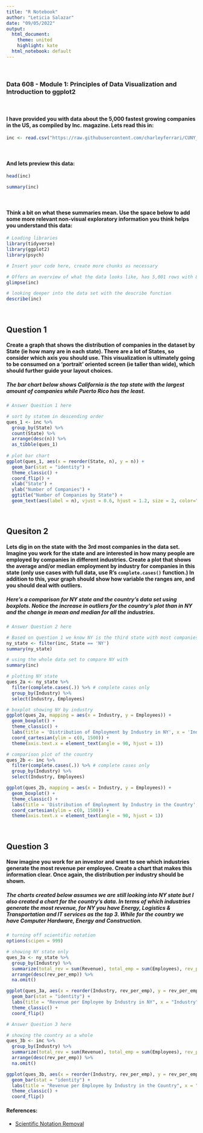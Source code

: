 ```yaml
---
title: "R Notebook"
author: "Leticia Salazar"
date: "09/05/2022"
output:
  html_document: 
    theme: united
    highlight: kate
  html_notebook: default
---
```

$~$

### **Data 608 - Module 1: Principles of Data Visualization and Introduction to ggplot2**

$~$

#### I have provided you with data about the 5,000 fastest growing companies in the US, as compiled by Inc. magazine. Lets read this in:

```r
inc <- read.csv("https://raw.githubusercontent.com/charleyferrari/CUNY_DATA_608/master/module1/Data/inc5000_data.csv", header= TRUE)
```

$~$

#### And lets preview this data:

```r
head(inc)
```

```r
summary(inc)
```

$~$

#### Think a bit on what these summaries mean. Use the space below to add some more relevant non-visual exploratory information you think helps you understand this data:

```r
# Loading libraries
library(tidyverse)
library(ggplot2)
library(psych)
```


```r
# Insert your code here, create more chunks as necessary

# Offers an overview of what the data looks like, has 5,001 rows with 8 columns, along with the column names
glimpse(inc)
```


```r
# looking deeper into the data set with the describe function
describe(inc)
```

$~$

## Question 1

#### Create a graph that shows the distribution of companies in the dataset by State (ie how many are in each state). There are a lot of States, so consider which axis you should use. This visualization is ultimately going to be consumed on a 'portrait' oriented screen (ie taller than wide), which should further guide your layout choices.

##### *The bar chart below shows California is the top state with the largest amount of companies while Puerto Rico has the least.*

```r
# Answer Question 1 here

# sort by statem in descending order
ques_1 <- inc %>% 
  group_by(State) %>%
  count(State) %>% 
  arrange(desc(n)) %>% 
  as_tibble(ques_1)
  
# plot bar chart
ggplot(ques_1, aes(x = reorder(State, n), y = n)) +
  geom_bar(stat = "identity") +
  theme_classic() +
  coord_flip() +
  xlab("State") +
  ylab("Number of Companies") +
  ggtitle("Number of Companies by State") +
  geom_text(aes(label = n), vjust = 0.6, hjust = 1.2, size = 2, color="white")
```

$~$

## Quesiton 2

#### Lets dig in on the state with the 3rd most companies in the data set. Imagine you work for the state and are interested in how many people are employed by companies in different industries. Create a plot that shows the average and/or median employment by industry for companies in this state (only use cases with full data, use R's `complete.cases()` function.) In addition to this, your graph should show how variable the ranges are, and you should deal with outliers.

##### *Here's a comparison for NY state and the country's data set using boxplots. Notice the increase in outliers for the country's plot than in NY and the change in mean and median for all the industries.*

```r
# Answer Question 2 here

# Based on question 1 we know NY is the third state with most companies so we filter it out
ny_state <- filter(inc, State == 'NY')
summary(ny_state)
```


```r
# using the whole data set to compare NY with
summary(inc)
```


```r
# plotting NY state
ques_2a <- ny_state %>% 
  filter(complete.cases(.)) %>% # complete cases only
  group_by(Industry) %>% 
  select(Industry, Employees)

# boxplot showing NY by industry
ggplot(ques_2a, mapping = aes(x = Industry, y = Employees)) +
  geom_boxplot() +
  theme_classic() +
  labs(title = 'Distribution of Employment by Industry in NY', x = 'Industry', y = 'Number of Employees') +
  coord_cartesian(ylim = c(0, 1500)) +
  theme(axis.text.x = element_text(angle = 90, hjust = 1))
```


```r
# comparison plot of the country
ques_2b <- inc %>% 
  filter(complete.cases(.)) %>% # complete cases only
  group_by(Industry) %>% 
  select(Industry, Employees)

ggplot(ques_2b, mapping = aes(x = Industry, y = Employees)) +
  geom_boxplot() +
  theme_classic() +
  labs(title = 'Distribution of Employment by Industry in the Country', x = 'Industry', y = 'Number of Employees') +
  coord_cartesian(ylim = c(0, 1500)) +
  theme(axis.text.x = element_text(angle = 90, hjust = 1))
```


$~$

## Question 3

#### Now imagine you work for an investor and want to see which industries generate the most revenue per employee. Create a chart that makes this information clear. Once again, the distribution per industry should be shown.

##### *The charts created below assumes we are still looking into NY state but I also created a chart for the country's data. In terms of which industries generate the most revenue, for NY you have Energy, Logistics & Transportation and IT services as the top 3. While for the country we have Computer Hardware, Energy and Construction.*

```r
# turning off scientific notation
options(scipen = 999) 

# showing NY state only
ques_3a <- ny_state %>%
  group_by(Industry) %>%
  summarize(total_rev = sum(Revenue), total_emp = sum(Employees), rev_per_emp = total_rev/total_emp) %>%
  arrange(desc(rev_per_emp)) %>%
  na.omit()

ggplot(ques_3a, aes(x = reorder(Industry, rev_per_emp), y = rev_per_emp)) +
  geom_bar(stat = "identity") +
  labs(title = "Revenue per Employee by Industry in NY", x = "Industry", y = "Revenue per Employee") +
  theme_classic() +
  coord_flip()
```


```r
# Answer Question 3 here

# showing the country as a whole
ques_3b <- inc %>%
  group_by(Industry) %>%
  summarize(total_rev = sum(Revenue), total_emp = sum(Employees), rev_per_emp = total_rev/total_emp) %>%
  arrange(desc(rev_per_emp)) %>%
  na.omit()

ggplot(ques_3b, aes(x = reorder(Industry, rev_per_emp), y = rev_per_emp)) +
  geom_bar(stat = "identity") +
  labs(title = "Revenue per Employee by Industry in the Country", x = "Industry", y = "Revenue per Employee") +
  theme_classic() +
  coord_flip()
```


#### References:
* [Scientific Notation Removal](https://www.tutorialspoint.com/how-to-remove-scientific-notation-form-base-r-plot#:~:text=Data%20Visualization%20using%20R%20Programming&text=First%20of%20all%2C%20create%20a,scientific%20notation%20from%20the%20plot.)

